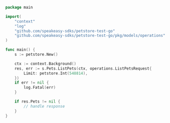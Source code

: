 ```go showLineNumbers copy
package main

import(
	"context"
	"log"
	"github.com/speakeasy-sdks/petstore-test-go"
	"github.com/speakeasy-sdks/petstore-test-go/pkg/models/operations"
)

func main() {
    s := petstore.New()

    ctx := context.Background()
    res, err := s.Pets.ListPets(ctx, operations.ListPetsRequest{
        Limit: petstore.Int(548814),
    })
    if err != nil {
        log.Fatal(err)
    }

    if res.Pets != nil {
        // handle response
    }
}
```